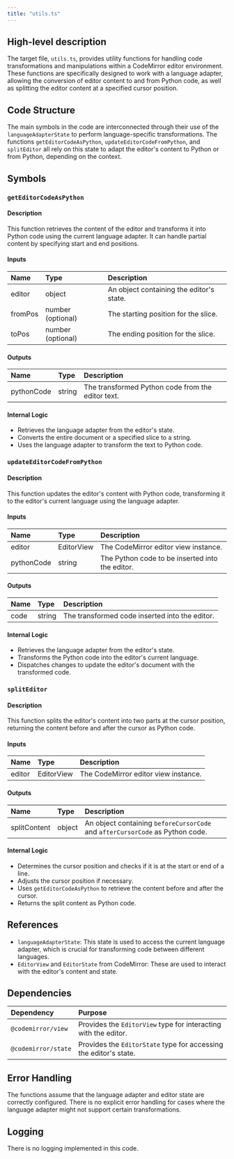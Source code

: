 ```yaml
---
title: "utils.ts"
---
```


## High-level description

The target file, `utils.ts`, provides utility functions for handling code transformations and manipulations within a CodeMirror editor environment. These functions are specifically designed to work with a language adapter, allowing the conversion of editor content to and from Python code, as well as splitting the editor content at a specified cursor position.

## Code Structure

The main symbols in the code are interconnected through their use of the `languageAdapterState` to perform language-specific transformations. The functions `getEditorCodeAsPython`, `updateEditorCodeFromPython`, and `splitEditor` all rely on this state to adapt the editor's content to Python or from Python, depending on the context.

## Symbols

### `getEditorCodeAsPython`
#### Description
This function retrieves the content of the editor and transforms it into Python code using the current language adapter. It can handle partial content by specifying start and end positions.

#### Inputs
| Name   | Type         | Description                                      |
|:-------|:-------------|:-------------------------------------------------|
| editor | object       | An object containing the editor's state.         |
| fromPos| number (optional) | The starting position for the slice.         |
| toPos  | number (optional) | The ending position for the slice.           |

#### Outputs
| Name         | Type   | Description                                      |
|:-------------|:-------|:-------------------------------------------------|
| pythonCode   | string | The transformed Python code from the editor text.|

#### Internal Logic
- Retrieves the language adapter from the editor's state.
- Converts the entire document or a specified slice to a string.
- Uses the language adapter to transform the text to Python code.

### `updateEditorCodeFromPython`
#### Description
This function updates the editor's content with Python code, transforming it to the editor's current language using the language adapter.

#### Inputs
| Name      | Type       | Description                                      |
|:----------|:-----------|:-------------------------------------------------|
| editor    | EditorView | The CodeMirror editor view instance.             |
| pythonCode| string     | The Python code to be inserted into the editor.  |

#### Outputs
| Name         | Type   | Description                                      |
|:-------------|:-------|:-------------------------------------------------|
| code         | string | The transformed code inserted into the editor.   |

#### Internal Logic
- Retrieves the language adapter from the editor's state.
- Transforms the Python code into the editor's current language.
- Dispatches changes to update the editor's document with the transformed code.

### `splitEditor`
#### Description
This function splits the editor's content into two parts at the cursor position, returning the content before and after the cursor as Python code.

#### Inputs
| Name   | Type       | Description                                      |
|:-------|:-----------|:-------------------------------------------------|
| editor | EditorView | The CodeMirror editor view instance.             |

#### Outputs
| Name             | Type   | Description                                      |
|:-----------------|:-------|:-------------------------------------------------|
| splitContent     | object | An object containing `beforeCursorCode` and `afterCursorCode` as Python code. |

#### Internal Logic
- Determines the cursor position and checks if it is at the start or end of a line.
- Adjusts the cursor position if necessary.
- Uses `getEditorCodeAsPython` to retrieve the content before and after the cursor.
- Returns the split content as Python code.

## References

- `languageAdapterState`: This state is used to access the current language adapter, which is crucial for transforming code between different languages.
- `EditorView` and `EditorState` from CodeMirror: These are used to interact with the editor's content and state.

## Dependencies

| Dependency       | Purpose                                                  |
|:-----------------|:---------------------------------------------------------|
| `@codemirror/view` | Provides the `EditorView` type for interacting with the editor. |
| `@codemirror/state`| Provides the `EditorState` type for accessing the editor's state. |

## Error Handling

The functions assume that the language adapter and editor state are correctly configured. There is no explicit error handling for cases where the language adapter might not support certain transformations.

## Logging

There is no logging implemented in this code.